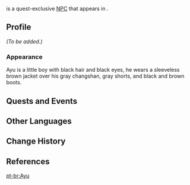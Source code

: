 {{Meta
<!-- Remove this template after adding the missing info -->
|missing_NPC_profile  = yes
}}
{{Character Infobox
|type             = Quest NPC
|image            = NPC Ayu.png
|region           = Liyue
|location         = Liyue
|affiliation      = 
|father           = Jialiang
|mother           = Jiangli
|voiceEN          = [[imdb:nm11009984|Loganne Digma]]<ref>Loganne Digma: [https://www.logannedigma.com/ EN VA's Website] ([https://web.archive.org/web/20230704230313/https://www.logannedigma.com/ Archived])</ref>
|voiceCN          = 
|voiceJP          = 
}}
{{Lang|'''Ayu'''|zh=阿雩|zh_rm=Āyú}} is a quest-exclusive [[NPC]] that appears in {{Quest|The Heart of Healing}}.

==Profile==
<!--detailed story/lore information goes here-->
''(To be added.)''

===Appearance===
Ayu is a little boy with black hair and black eyes, he wears a sleeveless brown jacket over his gray changshan, gray shorts, and black and brown boots.

==Quests and Events==
{{Quests and Events}}

==Other Languages==
{{Other Languages|default_hidden=1
|en      = Ayu
|zhs     = 阿雩
|zhs_rm  = Āyú
|zht     = 阿雩
|zht_rm  = Āyú
|ja      = アコ
|ja_rm   = Ako
|ko      = 기우
|ko_rm   = 
|es      = Ayu
|fr      = Ayu
|ru      = Малыш Юй
|th      = Ayu
|vi      = Ayu
|de      = Ayu
|id      = Ayu
|pt      = Ayu
|tr      = Ayu
|it      = Ayu
}}

==Change History==
{{Change History|3.6}}

==References==
{{Reflist}}

[[pt-br:Ayu]]